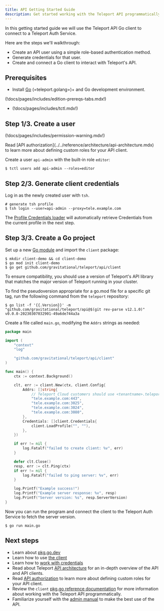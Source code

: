 ```yaml
---
title: API Getting Started Guide
description: Get started working with the Teleport API programmatically using Go.
---
```


In this getting started guide we will use the Teleport API Go client to connect
to a Teleport Auth Service.

Here are the steps we'll walkthrough:

- Create an API user using a simple role-based authentication method.
- Generate credentials for that user.
- Create and connect a Go client to interact with Teleport's API.

## Prerequisites

- Install [Go](https://golang.org/doc/install) (=teleport.golang=)+ and Go development environment.

(!docs/pages/includes/edition-prereqs-tabs.mdx!)

- (!docs/pages/includes/tctl.mdx!)

## Step 1/3. Create a user

(!docs/pages/includes/permission-warning.mdx!)

<Admonition type="tip" title="Tip">
  Read [API authorization](../../reference/architecture/api-architecture.mdx) to learn more about defining custom roles for your API client.
</Admonition>

Create a user `api-admin` with the built-in role `editor`:

```code
$ tctl users add api-admin --roles=editor
```

## Step 2/3. Generate client credentials

Log in as the newly created user with `tsh`.

```code
# generate tsh profile
$ tsh login --user=api-admin --proxy=tele.example.com
```

The [Profile Credentials loader](https://pkg.go.dev/github.com/gravitational/teleport/api/client#LoadProfile)
will automatically retrieve Credentials from the current profile in the next step.

## Step 3/3. Create a Go project

Set up a new [Go module](https://golang.org/doc/tutorial/create-module) and import the `client` package:

```code
$ mkdir client-demo && cd client-demo
$ go mod init client-demo
$ go get github.com/gravitational/teleport/api/client
```

<Admonition type="tip" title="API Version">
To ensure compatibility, you should use a version of Teleport's API library that matches
the major version of Teleport running in your cluster.

To find the pseudoversion appropriate for a go.mod file for a specific git tag,
run the following command from the `teleport` repository:

```code
$ go list -f '{{.Version}}' -m "github.com/gravitational/teleport/api@$(git rev-parse v12.1.0)"
v0.0.0-20230307032901-49a6de744a3a
```
</Admonition>

Create a file called `main.go`, modifying the `Addrs` strings as needed:

```go
package main

import (
	"context"
	"log"

	"github.com/gravitational/teleport/api/client"
)

func main() {
	ctx := context.Background()

	clt, err := client.New(ctx, client.Config{
		Addrs: []string{
			// Teleport Cloud customers should use <tenantname>.teleport.sh
			"tele.example.com:443",
			"tele.example.com:3025",
			"tele.example.com:3024",
			"tele.example.com:3080",
 		},
		Credentials: []client.Credentials{
			client.LoadProfile("", ""),
		},
	})

	if err != nil {
		log.Fatalf("failed to create client: %v", err)
	}

	defer clt.Close()
	resp, err := clt.Ping(ctx)
	if err != nil {
		log.Fatalf("failed to ping server: %v", err)
	}

	log.Printf("Example success!")
	log.Printf("Example server response: %v", resp)
	log.Printf("Server version: %s", resp.ServerVersion)
}
```

Now you can run the program and connect the client to the Teleport Auth Service to fetch the server version.

```code
$ go run main.go
```

## Next steps

- Learn about [pkg.go.dev](https://pkg.go.dev/github.com/gravitational/teleport/api/client)
- Learn how to use [the client](https://pkg.go.dev/github.com/gravitational/teleport/api/client#Client)
- Learn how to [work with credentials](https://pkg.go.dev/github.com/gravitational/teleport/api/client#Credentials)
- Read about Teleport [API architecture](../../reference/architecture/api-architecture.mdx) for an in-depth overview of the API and API clients.
- Read [API authorization](../../reference/architecture/api-architecture.mdx) to learn more about defining custom roles for your API client.
- Review the `client` [pkg.go reference documentation](https://pkg.go.dev/github.com/gravitational/teleport/api/client) for more information about working with the Teleport API programmatically.
- Familiarize yourself with the [admin manual](../management/admin/admin.mdx) to make the best use of the API.

